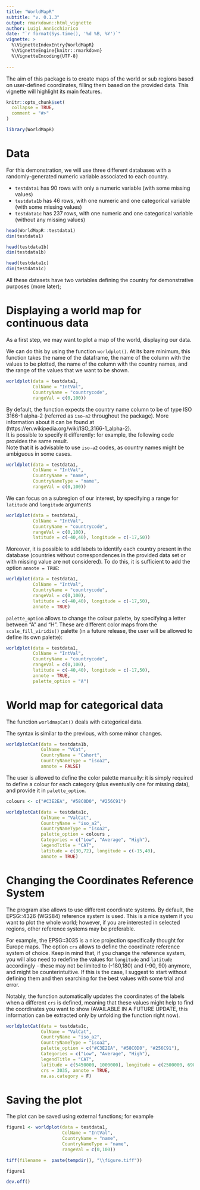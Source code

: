 ---
title: "WorldMapR"
subtitle: "v. 0.1.3"
output: rmarkdown::html_vignette
author: Luigi Annicchiarico
date: "`r format(Sys.time(), '%d %B, %Y')`"
vignette: >
  %\VignetteIndexEntry{WorldMapR}
  %\VignetteEngine{knitr::rmarkdown}
  %\VignetteEncoding{UTF-8}
  
---

The aim of this package is to create maps of the world or sub regions based on user-defined coordinates, filling them based on the provided data. This vignette will highlight its main features.

```{r, include = FALSE}
knitr::opts_chunk$set(
  collapse = TRUE,
  comment = "#>"
)
```

```{r setup, warning = FALSE}
library(WorldMapR)
```

# Data

For this demonstration, we will use three different databases with a randomly-generated numeric variable associated to each country.

- `testdata1` has 90 rows with only a numeric variable (with some missing values)
- `testdata1b` has 46 rows, with one numeric and one categorical variable (with some missing values) 
- `testdata1c` has 237 rows, with one numeric and one categorical variable (without any missing values)

```{r}
head(WorldMapR::testdata1)
dim(testdata1)

head(testdata1b)
dim(testdata1b)

head(testdata1c)
dim(testdata1c)
```

All these datasets have two variables defining the country for demonstrative purposes (more later);
\newpage

# Displaying a world map for continuous data

As a first step, we may want to plot a map of the world, displaying our data.

We can do this by using the function `worldplot()`.
At its bare minimum, this function takes the name of the dataframe, the name of the column with the values to be plotted, the name of the column with the country names, and the range of the values that we want to be shown.

```{r, fig.width=7, fig.height=5, fig.retina=3}
worldplot(data = testdata1,
          ColName = "IntVal",
          CountryName = "countrycode",
          rangeVal = c(0,100))
```

By default, the function expects the country name column to be of type ISO 3166-1 alpha-2 (referred as `iso-a2` throughout the package). More information about it can be found at (https://en.wikipedia.org/wiki/ISO_3166-1_alpha-2). \
It is possible to specify it differently: for example, the following code provides the same result. \
Note that it is advisable to use `iso-a2` codes, as country names might be ambiguous in some cases.

```{r, eval=FALSE}
worldplot(data = testdata1,
          ColName = "IntVal",
          CountryName = "name",
          CountryNameType = "name",
          rangeVal = c(0,100))
```

\newpage

We can focus on a subregion of our interest, by specifying a range for `latitude` and `longitude` arguments

```{r,fig.width=7, fig.height=5, fig.retina=3}
worldplot(data = testdata1,
          ColName = "IntVal",
          CountryName = "countrycode",
          rangeVal = c(0,100),
          latitude = c(-40,40), longitude = c(-17,50))
```

\newpage

Moreover, it is possible to add labels to identify each country present in the database (countries without correspondences in the provided data set or with missing value are not considered). To do this, it is sufficient to add the option `annote = TRUE`:

```{r,fig.width=7, fig.height=5, fig.retina=3}
worldplot(data = testdata1,
          ColName = "IntVal",
          CountryName = "countrycode",
          rangeVal = c(0,100),
          latitude = c(-40,40), longitude = c(-17,50),
          annote = TRUE)
```

\newpage

`palette_option` allows to change the colour palette, by specifying a letter between "A" and "H". These are different color maps from the `scale_fill_viridis()` palette (in a future release, the user will be allowed to define its own palette):

```{r,fig.width=7, fig.height=5, fig.retina=3}
worldplot(data = testdata1,
          ColName = "IntVal",
          CountryName = "countrycode",
          rangeVal = c(0,100),
          latitude = c(-40,40), longitude = c(-17,50),
          annote = TRUE,
          palette_option = "A")
```

\newpage

# World map for categorical data

The function `worldmapCat()` deals with categorical data.

The syntax is similar to the previous, with some minor changes.


```{r,fig.width=7, fig.height=5, fig.retina=3}
worldplotCat(data = testdata1b,
             ColName = "VCat",
             CountryName = "Cshort",
             CountryNameType = "isoa2",
             annote = FALSE)
```

\newpage

The user is allowed to define the color palette manually: it is simply required to define a colour for each category (plus eventually one for missing data), and provide it in `palette_option`.

```{r,fig.width=7, fig.height=5, fig.retina=3}

colours <- c("#C3E2EA", "#58C0D0", "#256C91")

worldplotCat(data = testdata1c,
             ColName = "ValCat",
             CountryName = "iso_a2",
             CountryNameType = "isoa2",
             palette_option = colours ,
             Categories = c("Low", "Average", "High"),
             legendTitle = "CAT",
             latitude = c(30,72), longitude = c(-15,40),
             annote = TRUE)
```

\newpage

# Changing the Coordinates Reference System 

The program also allows to use different coordinate systems. 
By default, the EPSG::4326 (WGS84) reference system is used. This is a nice system if you want to plot the whole world; however, if you are interested in selected regions, other reference systems may be preferable.

For example, the EPSG::3035 is a nice projection specifically thought for Europe maps.
The option `crs` allows to define the coordinate reference system of choice.
Keep in mind that, if you change the reference system, you will also need to redefine the values for `longitude` and `latitude` accordingly - these may not be limited to (-180,180) and (-90, 90) anymore, and might be counterintuitive. If this is the case, I suggest to start without defining them  and then searching for the best values with some trial and error.

Notably, the function automatically updates the coordinates of the labels when a different `crs` is defined, meaning that these values might help to find the coordinates you want to show (AVAILABLE IN A FUTURE UPDATE, this information can be extracted only by unfolding the function right now).

```{r,fig.width=7, fig.height=5, fig.retina=3, eval=F}
worldplotCat(data = testdata1c,
             ColName = "ValCat",
             CountryName = "iso_a2",
             CountryNameType = "isoa2",
             palette_option = c("#C3E2EA", "#58C0D0", "#256C91"),
             Categories = c("Low", "Average", "High"),
             legendTitle = "CAT",
             latitude = c(5450000, 1000000), longitude = c(2500000, 6900000),
             crs = 3035, annote = TRUE,
             na.as.category = F)
```

# Saving the plot

The plot can be saved using external functions; for example

```{r, eval=FALSE}
figure1 <- worldplot(data = testdata1,
                     ColName = "IntVal",
                     CountryName = "name",
                     CountryNameType = "name",
                     rangeVal = c(0,100))

tiff(filename =  paste(tempdir(), "\\figure.tiff"))

figure1

dev.off()

```

